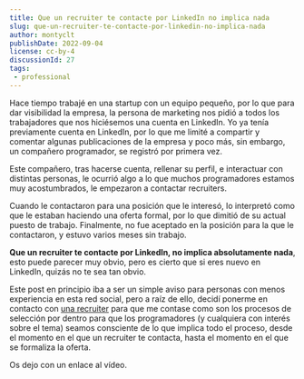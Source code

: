 ```yaml
---
title: Que un recruiter te contacte por LinkedIn no implica nada
slug: que-un-recruiter-te-contacte-por-linkedin-no-implica-nada
author: montyclt
publishDate: 2022-09-04
license: cc-by-4
discussionId: 27
tags:
 - professional
---
```


Hace tiempo trabajé en una startup con un equipo pequeño, por lo que para dar visibilidad la empresa, la persona de marketing nos pidió a todos los trabajadores que nos hiciésemos una cuenta en LinkedIn. Yo ya tenía previamente cuenta en LinkedIn, por lo que me limité a compartir y comentar algunas publicaciones de la empresa y poco más, sin embargo, un compañero programador, se registró por primera vez.

Este compañero, tras hacerse cuenta, rellenar su perfil, e interactuar con distintas personas, le ocurrió algo a lo que muchos programadores estamos muy acostumbrados, le empezaron a contactar recruiters.

Cuando le contactaron para una posición que le interesó, lo interpretó como que le estaban haciendo una oferta formal, por lo que dimitió de su actual puesto de trabajo. Finalmente, no fue aceptado en la posición para la que le contactaron, y estuvo varios meses sin trabajo.

**Que un recruiter te contacte por LinkedIn, no implica absolutamente nada**, esto puede parecer muy obvio, pero es cierto que si eres nuevo en LinkedIn, quizás no te sea tan obvio.

Este post en principio iba a ser un simple aviso para personas con menos experiencia en esta red social, pero a raíz de ello, decidí ponerme en contacto con [una recruiter](https://twitter.com/amg_aviles) para que me contase como son los procesos de selección por dentro para que los programadores (y cualquiera con interés sobre el tema) seamos consciente de lo que implica todo el proceso, desde el momento en el que un recruiter te contacta, hasta el momento en el que se formaliza la oferta.

Os dejo con un enlace al vídeo.

<YouTube id="wrGs1UduQmw" />